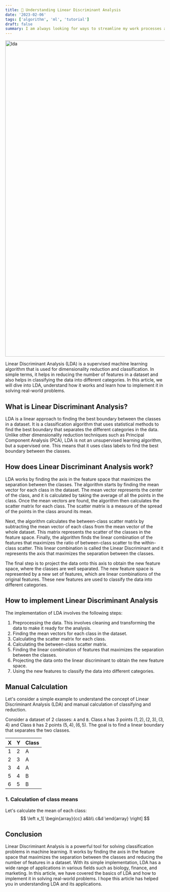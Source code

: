 ```yaml
---
title: 📘 Understanding Linear Discriminant Analysis
date: '2023-02-06'
tags: ['algorithm', 'ml', 'tutorial']
draft: false
summary: I am always looking for ways to streamline my work processes and make my life easier. That's why I was so excited when I stumbled upon Oh My Posh
---
```


<div className="grid place-items-center">
  <img
    className="inline rounded-lg"
    src="https://github.com/fiqgant/fiqlab/blob/main/public/static/images/blog/lda.gif?raw=true"
    alt="lda"
    width="1000"
    height="1000"
  />
</div>

Linear Discriminant Analysis (LDA) is a supervised machine learning algorithm that is used for dimensionality reduction and classification. In simple terms, it helps in reducing the number of features in a dataset and also helps in classifying the data into different categories. In this article, we will dive into LDA, understand how it works and learn how to implement it in solving real-world problems.

## What is Linear Discriminant Analysis?
LDA is a linear approach to finding the best boundary between the classes in a dataset. It is a classification algorithm that uses statistical methods to find the best boundary that separates the different categories in the data. Unlike other dimensionality reduction techniques such as Principal Component Analysis (PCA), LDA is not an unsupervised learning algorithm, but a supervised one. This means that it uses class labels to find the best boundary between the classes.

## How does Linear Discriminant Analysis work?
LDA works by finding the axis in the feature space that maximizes the separation between the classes. The algorithm starts by finding the mean vector for each class in the dataset. The mean vector represents the center of the class, and it is calculated by taking the average of all the points in the class. Once the mean vectors are found, the algorithm then calculates the scatter matrix for each class. The scatter matrix is a measure of the spread of the points in the class around its mean.

Next, the algorithm calculates the between-class scatter matrix by subtracting the mean vector of each class from the mean vector of the whole dataset. This matrix represents the scatter of the classes in the feature space. Finally, the algorithm finds the linear combination of the features that maximizes the ratio of between-class scatter to the within-class scatter. This linear combination is called the Linear Discriminant and it represents the axis that maximizes the separation between the classes.

The final step is to project the data onto this axis to obtain the new feature space, where the classes are well separated. The new feature space is represented by a new set of features, which are linear combinations of the original features. These new features are used to classify the data into different categories.

## How to implement Linear Discriminant Analysis
The implementation of LDA involves the following steps:

1. Preprocessing the data. This involves cleaning and transforming the data to make it ready for the analysis.
2. Finding the mean vectors for each class in the dataset.
3. Calculating the scatter matrix for each class.
4. Calculating the between-class scatter matrix.
5. Finding the linear combination of features that maximizes the separation between the classes.
6. Projecting the data onto the linear discriminant to obtain the new feature space.
7. Using the new features to classify the data into different categories.

## Manual Calculation
Let's consider a simple example to understand the concept of Linear Discriminant Analysis (LDA) and manual calculation of classifying and reduction.

Consider a dataset of 2 classes: `A` and `B`. Class `A` has 3 points $(1, 2), (2, 3), (3, 4)$ and Class `B` has 2 points $(5, 4), (6, 5)$. The goal is to find a linear boundary that separates the two classes.

| X | Y | Class |
|---|---|-------|
| 1 | 2 | A     |
| 2 | 3 | A     |
| 3 | 4 | A     |
| 5 | 4 | B     |
| 6 | 5 | B     |

### 1. Calculation of class means

Let's calculate the mean of each class:
$$
\left x_1[
\begin{array}{cc}
a&b\\
c&d
\end{array}
\right]
$$

## Conclusion
Linear Discriminant Analysis is a powerful tool for solving classification problems in machine learning. It works by finding the axis in the feature space that maximizes the separation between the classes and reducing the number of features in a dataset. With its simple implementation, LDA has a wide range of applications in various fields such as biology, finance, and marketing. In this article, we have covered the basics of LDA and how to implement it in solving real-world problems. I hope this article has helped you in understanding LDA and its applications.